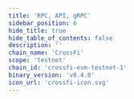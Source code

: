 ```yaml
---
title: 'RPC, API, gRPC'
sidebar_position: 6
hide_title: true
hide_table_of_contents: false
description: ''
chain_name: 'CrossFi'
scope: 'testnet'
chain_id: 'crossfi-evm-testnet-1'
binary_version: 'v0.4.0'
icon_url: 'crossfi-icon.svg'
---
```



<PageTitle
  iconUrl="img/crossfi-icon.svg"
  title="CrossFi NODERS Public Endpoints"
  chainId="crossfi-evm-testnet-1"
  version="v0.4.0"
/>

<Endpoints
  api="https://crossfi-t-api.noders.services"
  rpc="https://crossfi-t-rpc.noders.services"
  grpc="crossfi-t-grpc.noders.services:443"
  jsonRpc="https://crossfi-t-jsonrpc.noders.services"
/>